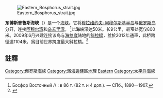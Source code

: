 {{coord|43|04|N|131|54|E|display=title|source:ruwiki}}
[[File:Eastern_Bosphorus_strait.jpg|thumb]]

'''东博斯普鲁斯海峡'''（{{lang-rus|Босфо́р Восто́чный|Bosfor Vostochny}}）是一个[[海峡|海峡]]，它将[[穆拉维约夫-阿穆尔斯基半岛|穆拉维约夫-阿穆尔斯基半岛]]与[[俄罗斯岛|俄罗斯岛]]分开，连接[[阿穆尔湾|阿穆尔湾]]和[[乌苏里湾|乌苏里湾]]。 <ref>Босфор Восточный // {{link-ru|俄语百科全书|Энциклопедический словарь Брокгауза и Ефрона|Энциклопедический словарь Брокгауза и Ефрона}} : в 86 т. (82 т. и 4 доп.). — СПб., 1890—1907.</ref>此海峡深达50米。长9公里，最窄处宽仅800米。2009年6月兴建连接该岛与[[海参崴|海参崴]]陆地的[[俄羅斯島大橋|斜拉橋]]，並於2012年通車，此桥跨徑達1104米，爲目前世界跨度最大斜拉橋。<ref>{{cite web|title=Bridge Crossing to the Russky Island Across the Eastern Bosporus Strait in Vladivostok|url=http://rusbridge.net/about/|accessdate=2015-07-11|publisher=SK MOST|archiveurl=https://web.archive.org/web/20120401184402/http://rusbridge.net/about/|archivedate=2012-04-01|dead-url=yes}}</ref>

==註釋==
{{reflist}}
{{Russia-geo-stub}}

{{commonscat|Eastern Bosphorus}}

{{DEFAULTSORT:Босфор Восточный}}
[[Category:俄罗斯海峡|Category:俄罗斯海峡]]
[[Category:濱海邊疆區地理|Category:濱海邊疆區地理]]
[[Category:日本海|Eastern]]
[[Category:太平洋海峽|Category:太平洋海峽]]